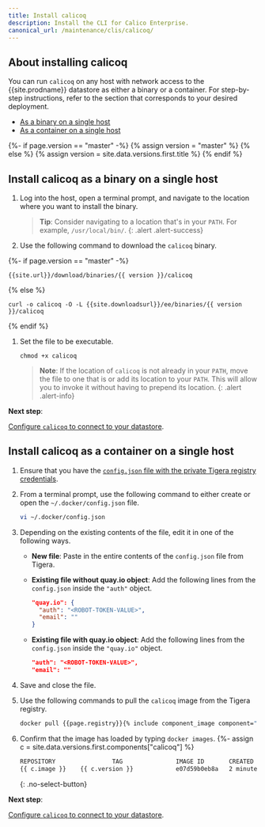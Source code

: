 ```yaml
---
title: Install calicoq
description: Install the CLI for Calico Enterprise.
canonical_url: /maintenance/clis/calicoq/
---
```


## About installing calicoq

You can run `calicoq` on any host with network access to the
{{site.prodname}} datastore as either a binary or a container.
For step-by-step instructions, refer to the section that
corresponds to your desired deployment.

- [As a binary on a single host](#install-calicoq-as-a-binary-on-a-single-host)
- [As a container on a single host](#install-calicoq-as-a-container-on-a-single-host)

<!--- Change download URL to latest release if user browsing master branch.  --->
{%- if page.version == "master" -%}
{% assign version = "master" %}
{% else %}
{% assign version = site.data.versions.first.title %}
{% endif %}

## Install calicoq as a binary on a single host

1. Log into the host, open a terminal prompt, and navigate to the location where
you want to install the binary.

   > **Tip**: Consider navigating to a location that's in your `PATH`. For example,
   > `/usr/local/bin/`.
   {: .alert .alert-success}

1. Use the following command to download the `calicoq` binary.

{%- if page.version == "master" -%}

   ```
   {{site.url}}/download/binaries/{{ version }}/calicoq
   ```

{% else %}

   ```
   curl -o calicoq -O -L {{site.downloadsurl}}/ee/binaries/{{ version }}/calicoq
   ```

{% endif %}

1. Set the file to be executable.

   ```
   chmod +x calicoq
   ```

   > **Note**: If the location of `calicoq` is not already in your `PATH`, move the file
   > to one that is or add its location to your `PATH`. This will allow you to invoke it
   > without having to prepend its location.
   {: .alert .alert-info}

**Next step**:

[Configure `calicoq` to connect to your datastore]({{site.baseurl}}/maintenance/clis/calicoq/configure/).

## Install calicoq as a container on a single host

1. Ensure that you have the [`config.json` file with the private Tigera registry credentials]({{site.baseurl}}/getting-started/calico-enterprise#get-private-registry-credentials-and-license-key).

1. From a terminal prompt, use the following command to either create or open the `~/.docker/config.json` file.

   ```bash
   vi ~/.docker/config.json
   ```

1. Depending on the existing contents of the file, edit it in one of the following ways.

   - **New file**: Paste in the entire contents of the `config.json` file from Tigera.

   - **Existing file without quay.io object**: Add the following lines from the `config.json` inside the `"auth"` object.

     ```json
     "quay.io": {
       "auth": "<ROBOT-TOKEN-VALUE>",
       "email": ""
     }
     ```

   - **Existing file with quay.io object**: Add the following lines from the `config.json` inside the `"quay.io"` object.

     ```json
     "auth": "<ROBOT-TOKEN-VALUE>",
     "email": ""
     ```

1. Save and close the file.

1. Use the following commands to pull the `calicoq` image from the Tigera
   registry.

   ```bash
   docker pull {{page.registry}}{% include component_image component="calicoq" %}
   ```

1. Confirm that the image has loaded by typing `docker images`.
{%- assign c = site.data.versions.first.components["calicoq"] %}
   ```bash
   REPOSITORY                TAG               IMAGE ID       CREATED         SIZE
   {{ c.image }}    {{ c.version }}            e07d59b0eb8a   2 minutes ago   42MB
   ```
   {: .no-select-button}

**Next step**:

[Configure `calicoq` to connect to your datastore]({{site.baseurl}}/maintenance/clis/calicoq/configure/).
